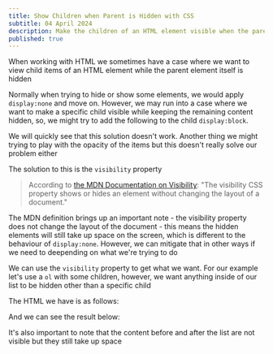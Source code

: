 ```yaml
---
title: Show Children when Parent is Hidden with CSS
subtitle: 04 April 2024
description: Make the children of an HTML element visible when the parent element is hidden
published: true
---
```



When working with HTML we sometimes have a case where we want to view child items of an HTML element while the parent element itself is hidden

Normally when trying to hide or show some elements, we would apply `display:none` and move on. However, we may run into a case where we want to make a specific child visible while keeping the remaining content hidden, so, we might try to add the following to the child `display:block`.

We will quickly see that this solution doesn't work. Another thing we might trying to play with the opacity of the items but this doesn't really solve our problem either

The solution to this is the `visibility` property

> According to [the MDN Documentation on Visibility](https://developer.mozilla.org/en-US/docs/Web/CSS/visibility): "The visibility CSS property shows or hides an element without changing the layout of a document."

The MDN definition brings up an important note - the visibility property does not change the layout of the document - this means the hidden elements will still take up space on the screen, which is different to the behaviour of `display:none`. However, we can mitigate that in other ways if we need to deepending on what we're trying to do

We can use the `visibility` property to get what we want. For our example let's use a `ol` with some children, however, we want anything inside of our list to be hidden other than a specific child

The HTML we have is as follows:

<Snippet path="css-visibility/CSSVisibility.astro" lang="html" />

And we can see the result below:

<Example />

It's also important to note that the content before and after the list are not visible but they still take up space
